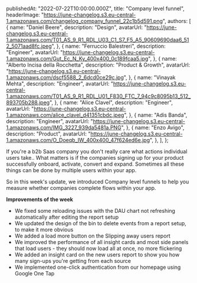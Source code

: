 
  publishedAt: "2022-07-22T10:00:00.000Z",
  title: "Company level funnel",
  headerImage:
    "https://june-changelog.s3.eu-central-1.amazonaws.com/changelog_company_funnel_22c1b5d591.png",
  authors: [
    {
      name: "Daniel Beere",
      description: "Design",
      avatarUrl:
        "https://june-changelog.s3.eu-central-1.amazonaws.com/T01_AS_9_R1_RDL_U03_C1_S7_F5_A5_90609690daa6_512_5071aad8fc.jpeg",
    },
    {
      name: "Ferruccio Balestreri",
      description: "Engineer",
      avatarUrl:
        "https://june-changelog.s3.eu-central-1.amazonaws.com/Gut_Ec_N_Ky_400x400_0c189fcaa5.jpg",
    },
    {
      name: "Alberto Incisa della Rocchetta",
      description: "Product & Growth",
      avatarUrl:
        "https://june-changelog.s3.eu-central-1.amazonaws.com/dscf5588_2_6dcd0ce29c.jpg",
    },
    {
      name: "Vinayak Mehta",
      description: "Engineer",
      avatarUrl:
        "https://june-changelog.s3.eu-central-1.amazonaws.com/T01_AS_9_R1_RDL_U01_F830_FTC_7_94c9c8095b13_512_893705b288.jpeg",
    },
    {
      name: "Alice Clavel",
      description: "Engineer",
      avatarUrl:
        "https://june-changelog.s3.eu-central-1.amazonaws.com/alice_clavel_d41351cbdc.jpeg",
    },
    {
      name: "Adis Banda",
      description: "Engineer",
      avatarUrl:
        "https://june-changelog.s3.eu-central-1.amazonaws.com/IMG_3227_939da5481a.PNG",
    },
    {
      name: "Enzo Avigo",
      description: "Product",
      avatarUrl:
        "https://june-changelog.s3.eu-central-1.amazonaws.com/O_Doeqb_IW_400x400_47f624ed6e.jpg",
    },
  ],
};

If you're a b2b Saas company you don't really care what actions individual users take.. What matters is if the companies signing up for your product successfully onboard, activate, convert and expand. Sometimes all these things can be done by multiple users within your app.

So in this week's update, we introduced Company level funnels to help you measure whether companies complete flows within your app.

**Improvements of the week**

- We fixed some reloading issues with the DAU chart not refreshing automatically after editing the report setup
- We updated the design of the bin to delete events from a report setup, to make it more obvious
- We added a load more button on the Slipping away users report
- We improved the performance of all insight cards and most side panels that load users - they should now load all at once, no more flickering
- We added an insight card on the new users report to show you how many sign-ups you're getting from each source
- We implemented one-click authentication from our homepage using Google One Tap

